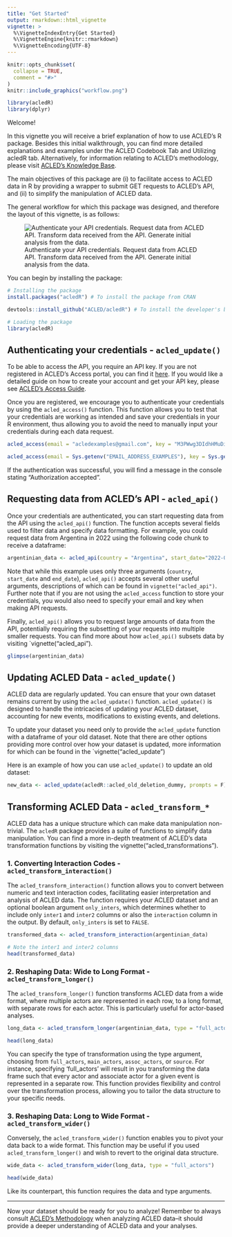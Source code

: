 ```yaml
---
title: "Get Started"
output: rmarkdown::html_vignette
vignette: >
  %\VignetteIndexEntry{Get Started}
  %\VignetteEngine{knitr::rmarkdown}
  %\VignetteEncoding{UTF-8}
---
```



```r
knitr::opts_chunk$set(
  collapse = TRUE,
  comment = "#>"
)
knitr::include_graphics("workflow.png")
```

``` r
library(acledR)
library(dplyr)
```

Welcome! 

In this vignette you will receive a brief explanation of how to use ACLED’s R package. Besides this initial walkthrough, you can find more detailed explanations and examples under the ACLED Codebook Tab and Utilizing acledR tab. Alternatively, for information relating to ACLED’s methodology, please visit [ACLED's Knowledge Base](https://acleddata.com/knowledge-base/). 

The main objectives of this package are (i) to facilitate access to ACLED data in R by providing a wrapper to submit GET requests to ACLED’s API, and (ii) to simplify the manipulation of ACLED data. 

The general workflow for which this package was designed, and therefore the layout of this vignette, is as follows:

![Authenticate your API credentials. Request data from ACLED API. Transform data received from the API. Generate initial analysis from the data.](workflow.png)

You can begin by installing the package:

```r

# Installing the package
install.packages("acledR") # To install the package from CRAN

devtools::install_github("ACLED/acledR") # To install the developer's branch from Github. 

# Loading the package
library(acledR)
```

## Authenticating your credentials - `acled_update()`

To be able to access the API, you require an API key. If you are not registered in ACLED's Access portal, you can find it [here](developer.acleddata.com). If you would like a detailed guide on how to create your account and get your API key, please see [ACLED's Access Guide](https://acleddata.com/download/35300/). 
 
Once you are registered, we encourage you to authenticate your credentials by using the `acled_access()` function. This function allows you to test that your credentials are working as intended and save your credentials in your R environment, thus allowing you to avoid the need to manually input your credentials during each data request. 

```r
acled_access(email = "acledexamples@gmail.com", key = "M3PWwg3DIdhHMuDiilp5") #  This is an example, you will need to input your credentials.
```

```r
acled_access(email = Sys.getenv("EMAIL_ADDRESS_EXAMPLES"), key = Sys.getenv("EXAMPLES_KEY"))
```



If the authentication was successful, you will find a message in the console stating "Authorization accepted". 

## Requesting data from ACLED’s API - `acled_api()`

Once your credentials are authenticated, you can start requesting data from the API using the `acled_api()` function. The function accepts several fields used to filter data and specify data formatting.  For example, you could request data from Argentina in 2022 using the following code chunk to receive a dataframe: 

```r
argentinian_data <- acled_api(country = "Argentina", start_date="2022-01-01",end_date = "2022-12-31", prompt=F)
```

Note that while this example uses only three arguments (`country`, `start_date` and `end_date`), `acled_api()` accepts several other useful arguments, descriptions of which can be found in `vignette("acled_api")`. Further note that if you are not using the `acled_access` function to store your credentials, you would also need to specify your email and key when making API requests. 


Finally, `acled_api()` allows you to request large amounts of data from the API, potentially requiring the subsetting of your requests into multiple smaller requests. You can find more about how `acled_api()` subsets data by visiting `vignette(“acled_api”).

```r
glimpse(argentinian_data)
```


## Updating ACLED Data - `acled_update()`

ACLED data are regularly updated. You can ensure that your own dataset remains current by using the `acled_update()` function. `acled_update()` is designed to handle the intricacies of updating your ACLED dataset, accounting for new events, modifications to existing events, and deletions.

To update your dataset you need only to provide the `acled_update` function with a dataframe of your old dataset. Note that there are other options providing more control over how your dataset is updated, more information for which can be found in the `vignette("acled_update")

Here is an example of how you can use `acled_update()` to update an old dataset:

```r
new_data <- acled_update(acledR::acled_old_deletion_dummy, prompts = F)
```

## Transforming ACLED Data - `acled_transform_*`

ACLED data has a unique structure which can make data manipulation non-trivial. The `acledR` package provides a suite of functions to simplify data manipulation. You can find a more in-depth treatment of ACLED’s data transformation functions by visiting the vignette("acled_transformations").

### 1. Converting Interaction Codes - `acled_transform_interaction()`

The `acled_transform_interaction()` function allows you to convert between numeric and text interaction codes, facilitating easier interpretation and analysis of ACLED data. The function requires your ACLED dataset and an optional boolean argument `only_inters`, which determines whether to include only `inter1` and `inter2` columns or also the `interaction` column in the output. By default, `only_inters` is set to `FALSE`.

```r
transformed_data <- acled_transform_interaction(argentinian_data)

# Note the inter1 and inter2 columns
head(transformed_data)
```

### 2. Reshaping Data: Wide to Long Format - `acled_transform_longer()`

The `acled_transform_longer()` function transforms ACLED data from a wide format, where multiple actors are represented in each row, to a long format, with separate rows for each actor. This is particularly useful for actor-based analyses.

```r
long_data <- acled_transform_longer(argentinian_data, type = "full_actors")

head(long_data)
```

You can specify the type of transformation using the type argument, choosing from `full_actors`, `main_actors`, `assoc_actors`, or `source`. For instance, specifying ‘full_actors’ will result in you transforming the data frame such that every actor and associate actor for a given event is represented in a separate row. This function provides flexibility and control over the transformation process, allowing you to tailor the data structure to your specific needs.

### 3. Reshaping Data: Long to Wide Format - `acled_transform_wider()`

Conversely, the `acled_transform_wider()` function enables you to pivot your data back to a wide format. This function may be useful if you used `acled_transform_longer()` and wish to revert to the original data structure.

```r
wide_data <- acled_transform_wider(long_data, type = "full_actors")

head(wide_data)
```

Like its counterpart, this function requires the data and type arguments.

----

Now your dataset should be ready for you to analyze! Remember to always consult [ACLED's Methodology](https://acleddata.com/resources/) when analyzing ACLED data–it should provide a deeper understanding of ACLED data and your analyses.
